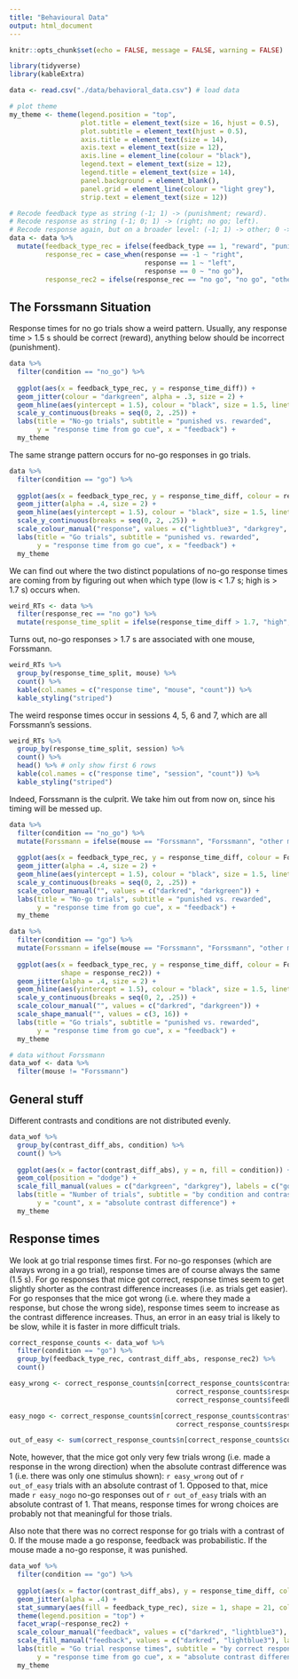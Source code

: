 ```yaml
---
title: "Behavioural Data"
output: html_document
---
```


```r
knitr::opts_chunk$set(echo = FALSE, message = FALSE, warning = FALSE)

library(tidyverse)
library(kableExtra)

data <- read.csv("./data/behavioral_data.csv") # load data

# plot theme
my_theme <- theme(legend.position = "top", 
                  plot.title = element_text(size = 16, hjust = 0.5),
                  plot.subtitle = element_text(hjust = 0.5),
                  axis.title = element_text(size = 14),
                  axis.text = element_text(size = 12),
                  axis.line = element_line(colour = "black"),
                  legend.text = element_text(size = 12), 
                  legend.title = element_text(size = 14),
                  panel.background = element_blank(),
                  panel.grid = element_line(colour = "light grey"),
                  strip.text = element_text(size = 12))
```

```r
# Recode feedback type as string (-1; 1) -> (punishment; reward).
# Recode response as string (-1; 0; 1) -> (right; no go; left).
# Recode response again, but on a broader level: (-1; 1) -> other; 0 -> no go
data <- data %>% 
  mutate(feedback_type_rec = ifelse(feedback_type == 1, "reward", "punishment"),
         response_rec = case_when(response == -1 ~ "right",
                                  response == 1 ~ "left",
                                  response == 0 ~ "no go"),
         response_rec2 = ifelse(response_rec == "no go", "no go", "other"))
```


## The Forssmann Situation

Response times for no go trials show a weird pattern. Usually, any response time > 1.5 s should be correct (reward), anything below should be incorrect (punishment).

```r
data %>% 
  filter(condition == "no_go") %>% 
  
  ggplot(aes(x = feedback_type_rec, y = response_time_diff)) +
  geom_jitter(colour = "darkgreen", alpha = .3, size = 2) +
  geom_hline(aes(yintercept = 1.5), colour = "black", size = 1.5, linetype = "dashed") +
  scale_y_continuous(breaks = seq(0, 2, .25)) +
  labs(title = "No-go trials", subtitle = "punished vs. rewarded",
       y = "response time from go cue", x = "feedback") +
  my_theme
```

The same strange pattern occurs for no-go responses in go trials.

```r
data %>% 
  filter(condition == "go") %>% 
  
  ggplot(aes(x = feedback_type_rec, y = response_time_diff, colour = response_rec)) +
  geom_jitter(alpha = .4, size = 2) +
  geom_hline(aes(yintercept = 1.5), colour = "black", size = 1.5, linetype = "dashed") +
  scale_y_continuous(breaks = seq(0, 2, .25)) +
  scale_colour_manual("response", values = c("lightblue3", "darkgrey", "darkred")) +
  labs(title = "Go trials", subtitle = "punished vs. rewarded",
       y = "response time from go cue", x = "feedback") +
  my_theme
```

We can find out where the two distinct populations of no-go response times are coming from by figuring out when which type (low is < 1.7 s; high is > 1.7 s) occurs when.

```r
weird_RTs <- data %>% 
  filter(response_rec == "no go") %>% 
  mutate(response_time_split = ifelse(response_time_diff > 1.7, "high", "low"))
```

Turns out, no-go responses > 1.7 s are associated with one mouse, Forssmann.

```r
weird_RTs %>% 
  group_by(response_time_split, mouse) %>%
  count() %>% 
  kable(col.names = c("response time", "mouse", "count")) %>% 
  kable_styling("striped")
```

The weird response times occur in sessions 4, 5, 6 and 7, which are all Forssmann's sessions.

```r
weird_RTs %>% 
  group_by(response_time_split, session) %>%
  count() %>% 
  head() %>% # only show first 6 rows
  kable(col.names = c("response time", "session", "count")) %>% 
  kable_styling("striped")
```

Indeed, Forssmann is the culprit. We take him out from now on, since his timing will be messed up.

```r
data %>% 
  filter(condition == "no_go") %>% 
  mutate(Forssmann = ifelse(mouse == "Forssmann", "Forssmann", "other mice")) %>% 
  
  ggplot(aes(x = feedback_type_rec, y = response_time_diff, colour = Forssmann)) +
  geom_jitter(alpha = .4, size = 2) +
  geom_hline(aes(yintercept = 1.5), colour = "black", size = 1.5, linetype = "dashed") +
  scale_y_continuous(breaks = seq(0, 2, .25)) +
  scale_colour_manual("", values = c("darkred", "darkgreen")) +
  labs(title = "No-go trials", subtitle = "punished vs. rewarded",
       y = "response time from go cue", x = "feedback") +
  my_theme
```

```r
data %>% 
  filter(condition == "go") %>% 
  mutate(Forssmann = ifelse(mouse == "Forssmann", "Forssmann", "other mice")) %>% 
  
  ggplot(aes(x = feedback_type_rec, y = response_time_diff, colour = Forssmann,
             shape = response_rec2)) +
  geom_jitter(alpha = .4, size = 2) +
  geom_hline(aes(yintercept = 1.5), colour = "black", size = 1.5, linetype = "dashed") +
  scale_y_continuous(breaks = seq(0, 2, .25)) +
  scale_colour_manual("", values = c("darkred", "darkgreen")) +
  scale_shape_manual("", values = c(3, 16)) +
  labs(title = "Go trials", subtitle = "punished vs. rewarded",
       y = "response time from go cue", x = "feedback") +
  my_theme
```

```r
# data without Forssmann
data_wof <- data %>% 
  filter(mouse != "Forssmann")
```

## General stuff

Different contrasts and conditions are not distributed evenly.

```r
data_wof %>% 
  group_by(contrast_diff_abs, condition) %>% 
  count() %>% 
  
  ggplot(aes(x = factor(contrast_diff_abs), y = n, fill = condition)) +
  geom_col(position = "dodge") +
  scale_fill_manual(values = c("darkgreen", "darkgrey"), labels = c("go", "no go")) +
  labs(title = "Number of trials", subtitle = "by condition and contrast difference",
       y = "count", x = "absolute contrast difference") +
  my_theme
```

## Response times

We look at go trial response times first. For no-go responses (which are always wrong in a go trial), response times are of course always the same (1.5 s). For go responses that mice got correct, response times seem to get slightly shorter as the contrast difference increases (i.e. as trials get easier). For go responses that the mice got wrong (i.e. where they made a response, but chose the wrong side), response times seem to increase as the contrast difference increases. Thus, an error in an easy trial is likely to be slow, while it is faster in more difficult trials.

```r
correct_response_counts <- data_wof %>% 
  filter(condition == "go") %>%
  group_by(feedback_type_rec, contrast_diff_abs, response_rec2) %>% 
  count()

easy_wrong <- correct_response_counts$n[correct_response_counts$contrast_diff_abs == 1 & 
                                          correct_response_counts$response_rec2 == "other" &
                                          correct_response_counts$feedback_type_rec == "punishment"]

easy_nogo <- correct_response_counts$n[correct_response_counts$contrast_diff_abs == 1 & 
                                          correct_response_counts$response_rec2 == "no go"]

out_of_easy <- sum(correct_response_counts$n[correct_response_counts$contrast_diff_abs == 1])
```

Note, however, that the mice got only very few trials wrong (i.e. made a response in the wrong direction) when the absolute contrast difference was 1 (i.e. there was only one stimulus shown): `r easy_wrong` out of `r out_of_easy` trials with an absolute contrast of 1. Opposed to that, mice made `r easy_nogo` no-go responses out of `r out_of_easy` trials with an absolute contrast of 1. That means, response times for wrong choices are probably not that meaningful for those trials.

Also note that there was no correct response for go trials with a contrast of 0. If the mouse made a go response, feedback was probabilistic. If the mouse made a no-go response, it was punished.

```r
data_wof %>% 
  filter(condition == "go") %>% 
  
  ggplot(aes(x = factor(contrast_diff_abs), y = response_time_diff, colour = feedback_type_rec)) +
  geom_jitter(alpha = .4) +
  stat_summary(aes(fill = feedback_type_rec), size = 1, shape = 21, colour = "black") +
  theme(legend.position = "top") +
  facet_wrap(~response_rec2) +
  scale_colour_manual("feedback", values = c("darkred", "lightblue3"), labels = c("wrong", "correct")) +
  scale_fill_manual("feedback", values = c("darkred", "lightblue3"), labels = c("wrong", "correct")) +
  labs(title = "Go trial response times", subtitle = "by correct response and contrast difference",
       y = "response time from go cue", x = "absolute contrast difference") +
  my_theme
```

